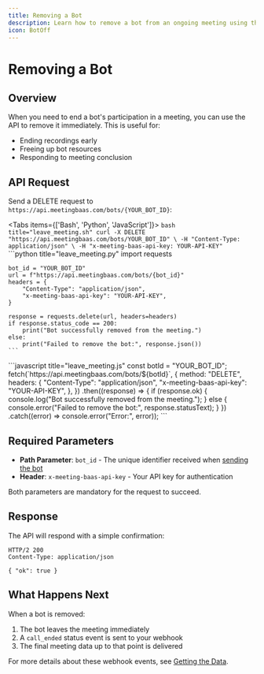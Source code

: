 ```yaml
---
title: Removing a Bot
description: Learn how to remove a bot from an ongoing meeting using the API
icon: BotOff
---
```


# Removing a Bot

## Overview

When you need to end a bot's participation in a meeting, you can use the API to remove it immediately. This is useful for:

- Ending recordings early
- Freeing up bot resources
- Responding to meeting conclusion

## API Request

Send a DELETE request to `https://api.meetingbaas.com/bots/{YOUR_BOT_ID}`:

<Tabs items={['Bash', 'Python', 'JavaScript']}>
  <Tab value="Bash">
    ```bash title="leave_meeting.sh"
    curl -X DELETE "https://api.meetingbaas.com/bots/YOUR_BOT_ID" \
         -H "Content-Type: application/json" \
         -H "x-meeting-baas-api-key: YOUR-API-KEY"
    ```
  </Tab>
  <Tab value="Python">
    ```python title="leave_meeting.py"
    import requests

    bot_id = "YOUR_BOT_ID"
    url = f"https://api.meetingbaas.com/bots/{bot_id}"
    headers = {
        "Content-Type": "application/json",
        "x-meeting-baas-api-key": "YOUR-API-KEY",
    }

    response = requests.delete(url, headers=headers)
    if response.status_code == 200:
        print("Bot successfully removed from the meeting.")
    else:
        print("Failed to remove the bot:", response.json())
    ```

  </Tab>
  <Tab value="JavaScript">
    ```javascript title="leave_meeting.js"
    const botId = "YOUR_BOT_ID";
    fetch(`https://api.meetingbaas.com/bots/${botId}`, {
      method: "DELETE",
      headers: {
        "Content-Type": "application/json",
        "x-meeting-baas-api-key": "YOUR-API-KEY",
      },
    })
      .then((response) => {
        if (response.ok) {
          console.log("Bot successfully removed from the meeting.");
        } else {
          console.error("Failed to remove the bot:", response.statusText);
        }
      })
      .catch((error) => console.error("Error:", error));
    ```
  </Tab>
</Tabs>

## Required Parameters

- **Path Parameter**: `bot_id` - The unique identifier received when [sending the bot](/docs/api/getting-started/sending-a-bot)
- **Header**: `x-meeting-baas-api-key` - Your API key for authentication

Both parameters are mandatory for the request to succeed.

## Response

The API will respond with a simple confirmation:

```http
HTTP/2 200
Content-Type: application/json

{ "ok": true }
```

## What Happens Next

When a bot is removed:

1. The bot leaves the meeting immediately
2. A `call_ended` status event is sent to your webhook
3. The final meeting data up to that point is delivered

For more details about these webhook events, see [Getting the Data](/docs/api/getting-started/getting-the-data).
